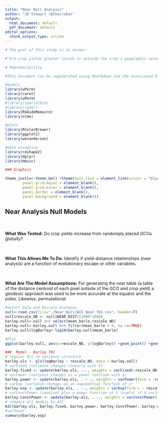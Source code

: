 ```yaml
---
title: "Near Null Analysis"
author: "JD Stewart (@thecrobe)"
output:
  html_document: default
  pdf_document: default
editor_options:
  chunk_output_type: inline
---
```

```r

# The goal of this study is to answer:

#"Are crop yields greater inside or outside the crop's geographic center of origin as a function of escaping pest and pathogen pressure?"

# Reproducibility

#This document can be regenerated using Rmarkdown and the associated R-script (Analyses_Figures.R). This R-script, in combination with the supplementary data files (available online at github.com/thecrobe) also allows for full reproducibility of all the the figures and analyses conducted in R. All other analyses are conducted in ArcMap by ESRI. 
```

```r

#models
library(wPerm)
library(caret)
library(wPerm)
#library(spatialEco)
#library(rgdal)
library(RVAideMemoire)
library(nlme)

#plots
library(RColorBrewer)
library(ggplot2)
library(wesanderson)

#data wrangling
library(reshape2)
library(dplyr)
library(Hmisc)

### Graphics

theme_justin<-theme_bw() +theme(axis.line = element_line(colour = "black"),
        panel.grid.major = element_blank(),
        panel.grid.minor = element_blank(),
        panel.border = element_blank(),
        panel.background = element_blank())
```


## Near Analysis Null Models 

<div class = "col-md-4">
<br><br> **What Was Tested:** Do crop yields increase from randomply placed GCOs globally?
</div>

<div class = "col-md-4">
<br><br> **What This Allows Me To Do:** Identify if yield-distance relationships (near analysis) are a function of evolutionary escape or other variables.
</div>

<div class = "col-md-4">
<br><br> **What Are The Model Assumptions:** For generating the near table (a table of the distance centroid of each pixel outside of the GCO and crop yield) a geodesic approach was used to be more accurate at the equator and the poles. Likewise, permutational
</div>

 
```r

#Select Data and Rescale Distance
null<-read.csv(file="./Near_Null/GCO_Near_T01.csv", header=T)
null$rescale_ND <- null$NEAR_DIST/(1000*1000)
barley.null<-null %>% select(mean_barle,rescale_ND)
barley.null<-barley.null %>% filter(mean_barle > 0, na.rm=TRUE)
barley.null$logBarley<-log10(barley.null$mean_barle)

#Plot
ggplot(barley.null, aes(x=rescale_ND, y=logBarley)) +geom_point() +geom_smooth(method="lm") +theme_justin +xlab("Distance From GCO (1000's km)") +ylab ("Log10 Yield")

###  Model - Barley T01
# regular OLS no variance structure
barley.ols <- gls(logBarley ~ rescale_ND, data = barley.null)
# varFixed (variance changes linearly with X)
barley.fixed <- update(barley.ols, .~., weights = varFixed(~rescale_ND))
# varPower (variance changes as a power function with X)
barley.power <- update(barley.ols, . ~ ., weights = varPower(form = ~rescale_ND))
# varExp (variance changes as an exponential function of x)
barley.exp <- update(barley.ols, . ~., weights = varExp(form = ~ rescale_ND)) # error
# varConstPower (constant plus a power function of X (useful if X includes 0))
barley.ConstPower <- update(barley.ols, . ~., weights = varConstPower(form = ~ rescale_ND))
# compare all models by AIC
AIC(barley.ols, barley.fixed, barley.power, barley.ConstPower, barley.exp)
#varPower
summary(barley.exp)
```